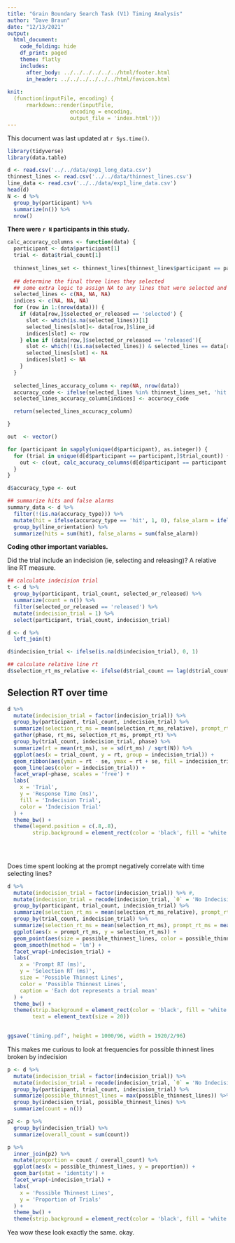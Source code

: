 ```yaml
---
title: "Grain Boundary Search Task (V1) Timing Analysis"
author: "Dave Braun"
date: "12/13/2021"
output: 
  html_document:
    code_folding: hide
    df_print: paged
    theme: flatly
    includes:
      after_body: ../../../../../../html/footer.html
      in_header: ../../../../../../html/favicon.html
    
knit:
  (function(inputFile, encoding) {
      rmarkdown::render(inputFile,
                    encoding = encoding,
                    output_file = 'index.html')})
---
```


This document was last updated at `r Sys.time()`.

  
```r
library(tidyverse)
library(data.table)
```
  
```r
d <- read.csv('../../data/exp1_long_data.csv')
thinnest_lines <- read.csv('../../data/thinnest_lines.csv')
line_data <- read.csv('../../data/exp1_line_data.csv')
head(d)
N <- d %>% 
  group_by(participant) %>% 
  summarize(n()) %>% 
  nrow()
```

**There were `r N` participants in this study.**
  
```r
calc_accuracy_columns <- function(data) {
  participant <- data$participant[1]
  trial <- data$trial_count[1]
  
  thinnest_lines_set <- thinnest_lines[thinnest_lines$participant == participant & thinnest_lines$trial_count == trial,]$line_id
  
  ## determine the final three lines they selected
  ## some extra logic to assign NA to any lines that were selected and later released
  selected_lines <- c(NA, NA, NA)
  indices <- c(NA, NA, NA)
  for (row in 1:(nrow(data))) {
    if (data[row,]$selected_or_released == 'selected') {
      slot <- which(is.na(selected_lines))[1]
      selected_lines[slot]<- data[row,]$line_id
      indices[slot] <- row
    } else if (data[row,]$selected_or_released == 'released'){
      slot <- which(!(is.na(selected_lines)) & selected_lines == data[row,]$line_id)
      selected_lines[slot] <- NA
      indices[slot] <- NA
    }
  }
  
  selected_lines_accuracy_column <- rep(NA, nrow(data))
  accuracy_code <- ifelse(selected_lines %in% thinnest_lines_set, 'hit', 'false_alarm')
  selected_lines_accuracy_column[indices] <- accuracy_code

  return(selected_lines_accuracy_column)

}

out  <- vector()

for (participant in sapply(unique(d$participant), as.integer)) {
  for (trial in unique(d[d$participant == participant,]$trial_count)) {
    out <- c(out, calc_accuracy_columns(d[d$participant == participant & d$trial_count == trial,]))
  }
}

d$accuracy_type <- out


```
  

```r
## summarize hits and false alarms
summary_data <- d %>% 
  filter(!(is.na(accuracy_type))) %>% 
  mutate(hit = ifelse(accuracy_type == 'hit', 1, 0), false_alarm = ifelse(accuracy_type == 'false_alarm', 1, 0)) %>% 
  group_by(line_orientation) %>% 
  summarize(hits = sum(hit), false_alarms = sum(false_alarm))
```


**Coding other important variables.**

Did the trial include an indecision (ie, selecting and releasing)? A relative line RT measure.

```r
## calculate indecision trial
t <- d %>% 
  group_by(participant, trial_count, selected_or_released) %>% 
  summarize(count = n()) %>% 
  filter(selected_or_released == 'released') %>% 
  mutate(indecision_trial = 1) %>% 
  select(participant, trial_count, indecision_trial)

d <- d %>% 
  left_join(t)

d$indecision_trial <- ifelse(is.na(d$indecision_trial), 0, 1)
```

```r
## calculate relative line rt
d$selection_rt_ms_relative <- ifelse(d$trial_count == lag(d$trial_count), d$selection_rt_ms - lag(d$selection_rt_ms), d$selection_rt_ms)
```


## Selection RT over time

```r
d %>% 
  mutate(indecision_trial = factor(indecision_trial)) %>% 
  group_by(participant, trial_count, indecision_trial) %>% 
  summarize(selection_rt_ms = mean(selection_rt_ms_relative), prompt_rt = mean(prompt_rt_sec * 1000)) %>% 
  gather(phase, rt_ms, selection_rt_ms, prompt_rt) %>% 
  group_by(trial_count, indecision_trial, phase) %>% 
  summarize(rt = mean(rt_ms), se = sd(rt_ms) / sqrt(N)) %>% 
  ggplot(aes(x = trial_count, y = rt, group = indecision_trial)) + 
  geom_ribbon(aes(ymin = rt - se, ymax = rt + se, fill = indecision_trial), alpha = .5) + 
  geom_line(aes(color = indecision_trial)) + 
  facet_wrap(~phase, scales = 'free') + 
  labs(
    x = 'Trial',
    y = 'Response Time (ms)',
    fill = 'Indecision Trial',
    color = 'Indecision Trial'
  ) + 
  theme_bw() + 
  theme(legend.position = c(.8,.8),
        strip.background = element_rect(color = 'black', fill = 'white'))
  
    
  
```


Does time spent looking at the prompt negatively correlate with time selecting lines?

```r
d %>% 
  mutate(indecision_trial = factor(indecision_trial)) %>% #,
  mutate(indecision_trial = recode(indecision_trial, `0` = 'No Indecision', `1` = 'Indecision')) %>% 
  group_by(participant, trial_count, indecision_trial) %>% 
  summarize(selection_rt_ms = mean(selection_rt_ms_relative), prompt_rt_ms = mean(prompt_rt_sec * 1000), possible_thinnest_lines = max(possible_thinnest_lines)) %>% 
  group_by(trial_count, indecision_trial) %>% 
  summarize(selection_rt_ms = mean(selection_rt_ms), prompt_rt_ms = mean(prompt_rt_ms), possible_thinnest_lines = max(possible_thinnest_lines)) %>% 
  ggplot(aes(x = prompt_rt_ms, y = selection_rt_ms)) + 
  geom_point(aes(size = possible_thinnest_lines, color = possible_thinnest_lines)) + 
  geom_smooth(method = 'lm') + 
  facet_wrap(~indecision_trial) + 
  labs(
    x = 'Prompt RT (ms)',
    y = 'Selection RT (ms)',
    size = 'Possible Thinnest Lines',
    color = 'Possible Thinnest Lines',
    caption = 'Each dot represents a trial mean'
  ) + 
  theme_bw() + 
  theme(strip.background = element_rect(color = 'black', fill = 'white'),
        text = element_text(size = 20))
  
```
```r
ggsave('timing.pdf', height = 1000/96, width = 1920/2/96)
```



This makes me curious to look at frequencies for possible thinnest lines broken by indecision

```r
p <- d %>% 
  mutate(indecision_trial = factor(indecision_trial)) %>% 
  mutate(indecision_trial = recode(indecision_trial, `0` = 'No Indecision', `1` = 'Indecision')) %>% 
  group_by(participant, trial_count, indecision_trial) %>% 
  summarize(possible_thinnest_lines = max(possible_thinnest_lines)) %>% 
  group_by(indecision_trial, possible_thinnest_lines) %>% 
  summarize(count = n()) 

p2 <- p %>% 
  group_by(indecision_trial) %>% 
  summarize(overall_count = sum(count))

p %>% 
  inner_join(p2) %>% 
  mutate(proportion = count / overall_count) %>% 
  ggplot(aes(x = possible_thinnest_lines, y = proportion)) +
  geom_bar(stat = 'identity') + 
  facet_wrap(~indecision_trial) + 
  labs(
    x = 'Possible Thinnest Lines',
    y = 'Proportion of Trials'
  ) + 
  theme_bw() + 
  theme(strip.background = element_rect(color = 'black', fill = 'white'))
```

Yea wow these look exactly the same. okay.
















